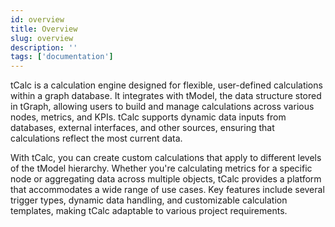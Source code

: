```yaml
---
id: overview
title: Overview
slug: overview
description: ''
tags: ['documentation']
---
```


tCalc is a calculation engine designed for flexible, user-defined calculations within a graph database. It integrates with tModel, the data structure stored in tGraph, allowing users to build and manage calculations across various nodes, metrics, and KPIs. tCalc supports dynamic data inputs from databases, external interfaces, and other sources, ensuring that calculations reflect the most current data.

With tCalc, you can create custom calculations that apply to different levels of the tModel hierarchy. Whether you're calculating metrics for a specific node or aggregating data across multiple objects, tCalc provides a platform that accommodates a wide range of use cases. Key features include several trigger types, dynamic data handling, and customizable calculation templates, making tCalc adaptable to various project requirements.